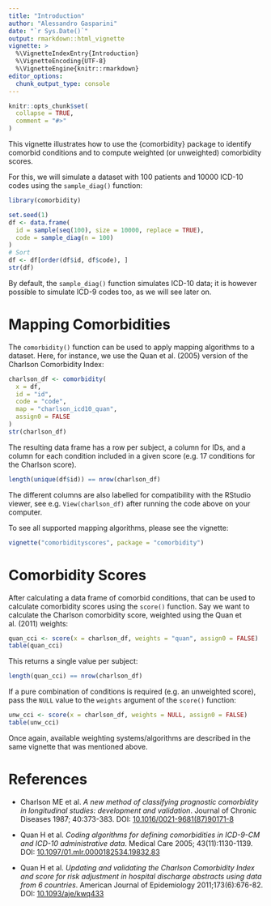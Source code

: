 ```yaml
---
title: "Introduction"
author: "Alessandro Gasparini"
date: "`r Sys.Date()`"
output: rmarkdown::html_vignette
vignette: >
  %\VignetteIndexEntry{Introduction}
  %\VignetteEncoding{UTF-8}
  %\VignetteEngine{knitr::rmarkdown}
editor_options: 
  chunk_output_type: console
---
```


```r
knitr::opts_chunk$set(
  collapse = TRUE,
  comment = "#>"
)
```

This vignette illustrates how to use the {comorbidity} package to identify comorbid conditions and to compute weighted (or unweighted) comorbidity scores.

For this, we will simulate a dataset with 100 patients and 10000 ICD-10 codes using the `sample_diag()` function:

```r
library(comorbidity)

set.seed(1)
df <- data.frame(
  id = sample(seq(100), size = 10000, replace = TRUE),
  code = sample_diag(n = 100)
)
# Sort
df <- df[order(df$id, df$code), ]
str(df)
```

By default, the `sample_diag()` function simulates ICD-10 data; it is however possible to simulate ICD-9 codes too, as we will see later on.

# Mapping Comorbidities

The `comorbidity()` function can be used to apply mapping algorithms to a dataset.
Here, for instance, we use the Quan et al. (2005) version of the Charlson Comorbidity Index:

```r
charlson_df <- comorbidity(
  x = df,
  id = "id",
  code = "code",
  map = "charlson_icd10_quan",
  assign0 = FALSE
)
str(charlson_df)
```

The resulting data frame has a row per subject, a column for IDs, and a column for each condition included in a given score (e.g. 17 conditions for the Charlson score).

```r
length(unique(df$id)) == nrow(charlson_df)
```

The different columns are also labelled for compatibility with the RStudio viewer, see e.g. `View(charlson_df)` after running the code above on your computer.

To see all supported mapping algorithms, please see the vignette:

```r
vignette("comorbidityscores", package = "comorbidity")
```

# Comorbidity Scores

After calculating a data frame of comorbid conditions, that can be used to calculate comorbidity scores using the `score()` function.
Say we want to calculate the Charlson comorbidity score, weighted using the Quan et al. (2011) weights:

```r
quan_cci <- score(x = charlson_df, weights = "quan", assign0 = FALSE)
table(quan_cci)
```
 
This returns a single value per subject:

```r
length(quan_cci) == nrow(charlson_df)
```

If a pure combination of conditions is required (e.g. an unweighted score), pass the `NULL` value to the `weights` argument of the `score()` function:

```r
unw_cci <- score(x = charlson_df, weights = NULL, assign0 = FALSE)
table(unw_cci)
```

Once again, available weighting systems/algorithms are described in the same vignette that was mentioned above.

# References

* Charlson ME et al. _A new method of classifying prognostic comorbidity in longitudinal studies: development and validation_. Journal of Chronic Diseases 1987; 40:373-383. DOI: [10.1016/0021-9681(87)90171-8](https://doi.org/10.1016/0021-9681(87)90171-8)

* Quan H et al. _Coding algorithms for defining comorbidities in ICD-9-CM and ICD-10 administrative data_. Medical Care 2005; 43(11):1130-1139. DOI: [10.1097/01.mlr.0000182534.19832.83](https://doi.org/10.1097/01.mlr.0000182534.19832.83)

* Quan H et al. _Updating and validating the Charlson Comorbidity Index and score for risk adjustment in hospital discharge abstracts using data from 6 countries_. American Journal of Epidemiology 2011;173(6):676-82. DOI: [10.1093/aje/kwq433](http://dx.doi.org/10.1093/aje/kwq433)
